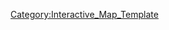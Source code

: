 {{overlay
|image = 3-1_Map.png
|width        = {{MapRatio|440|{{{ratio|1|mapwidth=1}}}}}
|height       = {{MapRatio|250|{{{ratio|1|mapheight=1}}}}}
|AjaxXMLRequest = {{{AjaxXMLRequest|0}}}

|columns      = 0
|grid         = 0

|highlight    = 0
|collapsible  = 0

|popupPrefix = World_3_1_

|overlayNoHeader = 0

|overlayHeaderText = World 3-1
|overlayHeaderTextLink = World 3
|overlayNoHeader = 
|overlayTemplateName = Template:World3-1
|categoryName  = World3-1
}}
<noinclude>
[[Category:Interactive_Map_Template]]
</noinclude>